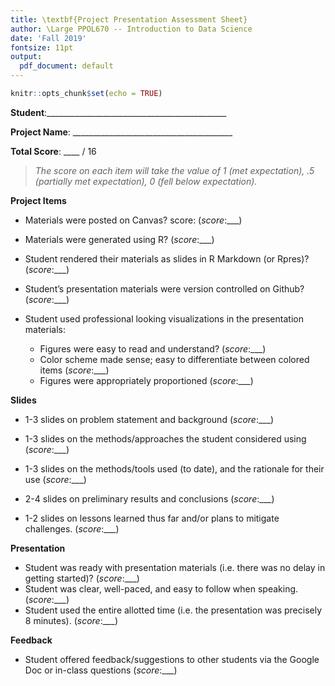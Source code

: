 ```yaml
---
title: \textbf{Project Presentation Assessment Sheet}
author: \Large PPOL670 -- Introduction to Data Science
date: 'Fall 2019'
fontsize: 11pt
output: 
  pdf_document: default
---
```


```r
knitr::opts_chunk$set(echo = TRUE)
```


**Student**:_____________________________________________

**Project Name**: ________________________________________

**Total Score**: ____ / 16

> _The score on each item will take the value of 1 (met expectation), .5 (partially met expectation), 0 (fell below expectation)._

**Project Items**

- Materials were posted on Canvas? score: (_score_:___)
- Materials were generated using R? (_score_:___)
- Student rendered their materials as slides in R Markdown (or Rpres)? (_score_:___)
- Student's presentation materials were version controlled on Github?  (_score_:___)
- Student used professional looking visualizations in the presentation materials:
  
  + Figures were easy to read and understand? (_score_:___)
  + Color scheme made sense; easy to differentiate between colored items (_score_:___)
  + Figures were appropriately proportioned (_score_:___)

**Slides**

- 1-3 slides on problem statement and background (_score_:___)

- 1-3 slides on the methods/approaches the student considered using (_score_:___)

- 1-3 slides on the methods/tools used (to date), and the rationale for their use (_score_:___)

- 2-4 slides on preliminary results and conclusions (_score_:___)

- 1-2 slides on lessons learned thus far and/or plans to mitigate challenges. (_score_:___)

**Presentation**

- Student was ready with presentation materials (i.e. there was no delay in getting started)? (_score_:___)
- Student was clear, well-paced, and easy to follow when speaking. (_score_:___)
- Student used the entire allotted time (i.e. the presentation was precisely 8 minutes). (_score_:___)
    
**Feedback**

- Student offered feedback/suggestions to other students via the Google Doc or in-class questions (_score_:___)
